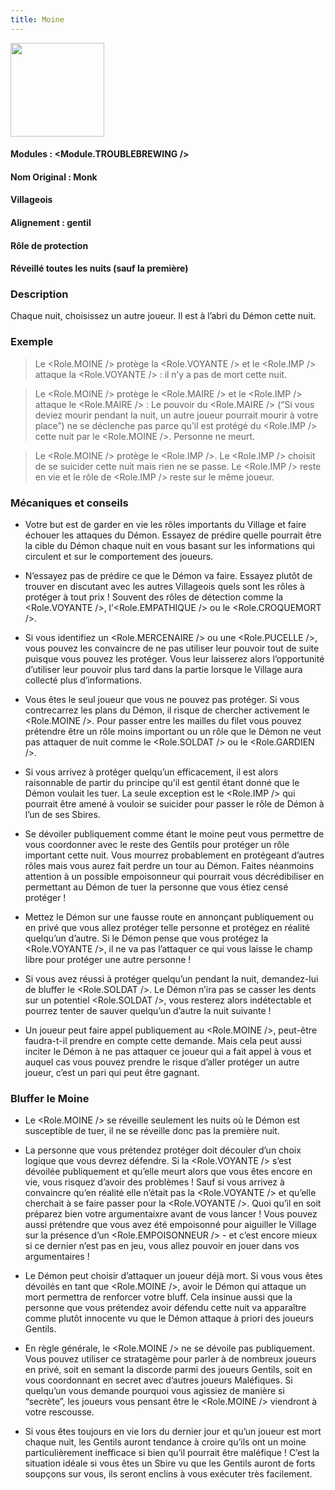 ```yaml
---
title: Moine
---
```



<img src='/img/blood-on-the-clocktower/roles/moine.png' height='150' />

#### Modules : <Module.TROUBLEBREWING />
#### Nom Original : Monk
#### Villageois
#### Alignement : gentil
#### Rôle de protection
#### Réveillé toutes les nuits (sauf la première)

### Description
Chaque nuit, choisissez un autre joueur. Il est à l’abri du Démon cette nuit.

### Exemple
>Le <Role.MOINE /> protège la <Role.VOYANTE /> et le <Role.IMP /> attaque la <Role.VOYANTE /> : il n’y a pas de mort cette nuit.

> Le <Role.MOINE /> protège le <Role.MAIRE /> et le <Role.IMP /> attaque le <Role.MAIRE /> : Le pouvoir du <Role.MAIRE /> (“Si vous deviez mourir pendant la nuit, un autre joueur pourrait mourir à votre place”) ne se déclenche pas parce qu’il est protégé du <Role.IMP /> cette nuit par le <Role.MOINE />. Personne ne meurt.

> Le <Role.MOINE /> protège le <Role.IMP />. Le <Role.IMP /> choisit de se suicider cette nuit mais rien ne se passe. Le <Role.IMP /> reste en vie et le rôle de <Role.IMP /> reste sur le même joueur.


### Mécaniques et conseils
- Votre but est de garder en vie les rôles importants du Village et faire échouer les attaques du Démon. Essayez de prédire quelle pourrait être la cible du Démon chaque nuit en vous basant sur les informations qui circulent et sur le comportement des joueurs.

- N’essayez pas de prédire ce que le Démon va faire. Essayez plutôt de trouver en discutant avec les autres Villageois quels sont les rôles à protéger à tout prix ! Souvent des rôles de détection comme la <Role.VOYANTE />, l’<Role.EMPATHIQUE /> ou le <Role.CROQUEMORT />.

- Si vous identifiez un <Role.MERCENAIRE /> ou une <Role.PUCELLE />, vous pouvez les convaincre de ne pas utiliser leur pouvoir tout de suite puisque vous pouvez les protéger. Vous leur laisserez alors l’opportunité d’utiliser leur pouvoir plus tard dans la partie lorsque le Village aura collecté plus d’informations.

- Vous êtes le seul joueur que vous ne pouvez pas protéger. Si vous contrecarrez les plans du Démon, il risque de chercher activement le <Role.MOINE />. Pour passer entre les mailles du filet vous pouvez prétendre être un rôle moins important ou un rôle que le Démon ne veut pas attaquer de nuit comme le <Role.SOLDAT /> ou le <Role.GARDIEN />.

- Si vous arrivez à protéger quelqu’un efficacement, il est alors raisonnable de partir du principe qu’il est gentil étant donné que le Démon voulait les tuer. La seule exception est le <Role.IMP /> qui pourrait être amené à vouloir se suicider pour passer le rôle de Démon à l’un de ses Sbires.

- Se dévoiler publiquement comme étant le moine peut vous permettre de vous coordonner avec le reste des Gentils pour protéger un rôle important cette nuit. Vous mourrez probablement en protégeant d’autres rôles mais vous aurez fait perdre un tour au Démon. Faites néanmoins attention à un possible empoisonneur qui pourrait vous décrédibiliser en permettant au Démon de tuer la personne que vous étiez censé protéger !

- Mettez le Démon sur une fausse route en annonçant publiquement ou en privé que vous allez protéger telle personne et protégez en réalité quelqu’un d’autre. Si le Démon pense que vous protégez la <Role.VOYANTE />, il ne va pas l’attaquer ce qui vous laisse le champ libre pour protéger une autre personne !

- Si vous avez réussi à protéger quelqu’un pendant la nuit, demandez-lui de bluffer le <Role.SOLDAT />. Le Démon n’ira pas se casser les dents sur un potentiel <Role.SOLDAT />, vous resterez alors indétectable et pourrez tenter de sauver quelqu’un d’autre la nuit suivante !

- Un joueur peut faire appel publiquement au <Role.MOINE />, peut-être faudra-t-il prendre en compte cette demande. Mais cela peut aussi inciter le Démon à ne pas attaquer ce joueur qui a fait appel à vous et auquel cas vous pouvez prendre le risque d’aller protéger un autre joueur, c’est un pari qui peut être gagnant.
 
### Bluffer le Moine

- Le <Role.MOINE /> se réveille seulement les nuits où le Démon est susceptible de tuer, il ne se réveille donc pas la première nuit.

- La personne que vous prétendez protéger doit découler d’un choix logique que vous devrez défendre. Si la <Role.VOYANTE /> s’est dévoilée publiquement et qu’elle meurt alors que vous êtes encore en vie, vous risquez d’avoir des problèmes ! Sauf si vous arrivez à convaincre qu’en réalité elle n’était pas la <Role.VOYANTE /> et qu’elle cherchait à se faire passer pour la <Role.VOYANTE />. Quoi qu’il en soit préparez bien votre argumentaixre avant de vous lancer ! Vous pouvez aussi prétendre que vous avez été empoisonné pour aiguiller le Village sur la présence d’un <Role.EMPOISONNEUR /> - et c’est encore mieux si ce dernier n’est pas en jeu, vous allez pouvoir en jouer dans vos argumentaires !

- Le Démon peut choisir d’attaquer un joueur déjà mort. Si vous vous êtes dévoilés en tant que <Role.MOINE />, avoir le Démon qui attaque un mort permettra de renforcer votre bluff. Cela insinue aussi que la personne que vous prétendez avoir défendu cette nuit va apparaître comme plutôt innocente vu que le Démon attaque à priori des joueurs Gentils.

- En règle générale, le <Role.MOINE /> ne se dévoile pas publiquement. Vous pouvez utiliser ce stratagème pour parler à de nombreux joueurs en privé, soit en semant la discorde parmi des joueurs Gentils, soit en vous coordonnant en secret avec d’autres joueurs Maléfiques. Si quelqu’un vous demande pourquoi vous agissiez de manière si “secrète”, les joueurs vous pensant être le <Role.MOINE /> viendront à votre rescousse.

- Si vous êtes toujours en vie lors du dernier jour et qu’un joueur est mort chaque nuit, les Gentils auront tendance à croire qu’ils ont un moine particulièrement inefficace si bien qu’il pourrait être maléfique ! C’est la situation idéale si vous êtes un Sbire vu que les Gentils auront de forts soupçons sur vous, ils seront enclins à vous exécuter très facilement. 
